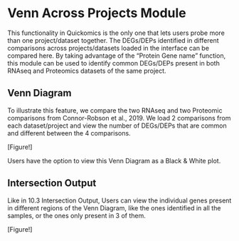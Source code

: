 # Venn Across Projects Module

This functionality in Quickomics is the only one that lets users probe more than one project/dataset together. The DEGs/DEPs identified in different comparisons across projects/datasets loaded in the interface can be compared here. By taking advantage of the “Protein Gene name” function, this module can be used to identify common DEGs/DEPs present in both RNAseq and Proteomics datasets of the same project.

## Venn Diagram

To illustrate this feature, we compare the two RNAseq and two Proteomic comparisons from Connor-Robson et al., 2019. We load 2 comparisons from each dataset/project and view the number of DEGs/DEPs that are common and different between the 4 comparisons.

[Figure!]

Users have the option to view this Venn Diagram as a Black & White plot.

## Intersection Output

Like in 10.3 Intersection Output, Users can view the individual genes present in different regions of the Venn Diagram, like the ones identified in all the samples, or the ones only present in 3 of them.

[Figure!]

